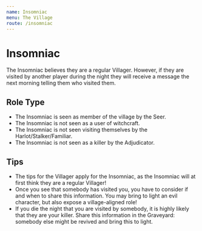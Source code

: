 ```yaml
---
name: Insomniac
menu: The Village
route: /insomniac
---
```


# Insomniac

The Insomniac believes they are a regular Villager. However, if they are visited by another player during the night they will receive a message the next morning telling them who visited them.

## Role Type

- The Insomniac is seen as member of the village by the Seer.
- The Insomniac is not seen as a user of witchcraft.
- The Insomniac is not seen visiting themselves by the Harlot/Stalker/Familiar.
- The Insomniac is not seen as a killer by the Adjudicator.

## Tips

- The tips for the Villager apply for the Insomniac, as the Insomniac will at first think they are a regular Villager!
- Once you see that somebody has visited you, you have to consider if and when to share this information. You may bring to light an evil character, but also expose a village-aligned role!
- If you die the night that you are visited by somebody, it is highly likely that they are your killer. Share this information in the Graveyard: somebody else might be revived and bring this to light.
